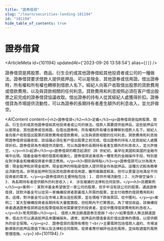 ```yaml
---
title: "證券借貸"
slug: "/learn/securities-lending-101194"
id: "101194"
hide_table_of_contents: true
---
```



# 證券借貸

<ArticleMeta id={101194} updatedAt={'2023-09-26 13:58:54'} alias={`[]`} />
<div className='border-solid border-b border-t-0 my-4 border-[var(--ifm-color-gray-300)]' />

證券借貸是將股票、商品、衍生合約或其他證券借給其他投資者或公司的一種做法。證券借貸要求借款人提供抵押品，可以是現金、其他證券或信用證。借出證券時，所有權和所有權也轉移到借款人名下。經紀人向客户收取借出股票的貸款費用或借款費用，以及與貸款相關的任何利息。貸款費用和利息按照必須在客户借出股票之前完成的證券借貸協議收取。借出證券的持有人從其經紀人處獲得折扣。證券借貸為市場提供流動性，可以為證券的長期持有者產生額外的利息收入，並允許做空。

<AIContent content={`<h2>證券借貸</h2><h3>定義</h3><p>證券借貸是指將股票、商品、衍生合約或其他證券借給其他投資者或公司的做法。借款人需要提供抵押品，這些抵押品可以是現金、其他證券或信用證。在借出證券時，所有權和所有權也會轉移到借款人名下。經紀人會向客户收取借出股票的貸款費用或借款費用，以及與貸款相關的任何利息。貸款費用和利息按照證券借貸協議收取，該協議必須在客户借出股票之前完成。借出證券的持有人從其經紀人處獲得折扣。證券借貸為市場提供流動性，可以為證券的長期持有者產生額外的利息收入，並允許做空。</p><h3>起源</h3><p>證券借貸的概念起源於 20 世紀初，最早在美國和英國的金融市場中出現。隨着金融市場的發展和複雜化，證券借貸逐漸成為一種常見的金融操作手段，特別是在對沖基金和機構投資者中廣泛應用。</p><h3>類別與特點</h3><p>證券借貸可以分為兩大類：現金抵押和非現金抵押。現金抵押的特點是借款人提供現金作為抵押品，這種方式較為簡單且流動性高。非現金抵押則包括其他證券或信用證，雖然複雜度較高，但可以更靈活地滿足不同投資者的需求。</p><p>證券借貸的主要特點包括：1. 提供市場流動性；2. 允許做空操作；3. 為長期持有者提供額外的利息收入；4. 涉及複雜的法律和合同安排。</p><h3>具體案例</h3><p>案例一：某對沖基金希望做空一家公司的股票，但手中沒有該公司的股票。通過證券借貸，該對沖基金可以從另一家機構投資者那裏借入所需的股票，並支付相應的借貸費用和利息。這樣，對沖基金可以在市場上賣出這些股票，並在價格下跌後買回，從中獲利。</p><p>案例二：某大型機構投資者長期持有大量藍籌股，但短期內不打算賣出。為了增加收益，該機構投資者通過證券借貸將這些股票借給其他需要做空的投資者，並從中獲得借貸費用和利息收入。</p><h3>常見問題</h3><p>1. 借款人無法歸還證券怎麼辦？<br/>如果借款人無法歸還證券，借出方可以通過抵押品來彌補損失。通常，抵押品的價值會高於借出證券的價值，以提供額外的安全保障。</p><p>2. 證券借貸的風險有哪些？<br/>主要風險包括借款人違約、市場波動導致的抵押品價值下降以及法律和合同風險。投資者應仔細評估這些風險，並採取適當的風險管理措施。</p>`} id={101194} />
